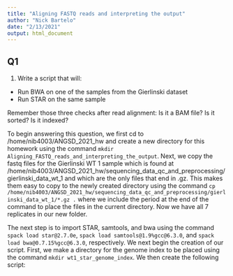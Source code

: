 ```yaml
---
title: "Aligning FASTQ reads and interpreting the output"
author: "Nick Bartelo"
date: "2/13/2021"
output: html_document
---
```


## Q1 

1. Write a script that will:
* Run BWA on one of the samples from the Gierlinski dataset
* Run STAR on the same sample

Remember those three checks after read alignment:
Is it a BAM file? Is it sorted? Is it indexed?

To begin answering this question, we first cd to /home/nib4003/ANGSD_2021_hw and create a new directory for this homework using the command `mkdir Aligning_FASTQ_reads_and_interpreting_the_output`. Next, we copy the fastq files for the Gierlinski WT 1 sample which is found at /home/nib4003/ANGSD_2021_hw/sequencing_data_qc_and_preprocessing/gierlinski_data_wt_1 and which are the only files that end in .gz. This makes them easy to copy to the newly created directory using the command `cp /home/nib4003/ANGSD_2021_hw/sequencing_data_qc_and_preprocessing/gierlinski_data_wt_1/*.gz .` where we include the period at the end of the command to place the files in the current directory. Now we have all 7 replicates in our new folder. 

The next step is to import STAR, samtools, and bwa using the command `spack load star@2.7.0e`, `spack load samtools@1.9%gcc@6.3.0`, and `spack load bwa@0.7.15%gcc@6.3.0`, respectively. We next begin the creation of our script. First, we make a directory for the genome index to be placed using the command `mkdir wt1_star_genome_index`. We then create the following script:

```bash

```

